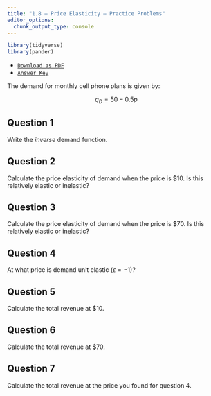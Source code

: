 ```yaml
---
title: "1.8 — Price Elasticity — Practice Problems"
editor_options: 
  chunk_output_type: console
---
```


```r
library(tidyverse)
library(pander)
```

- [<i class="fas fa-file-pdf"></i> `Download as PDF`](/practice/1.8-practice.pdf)
- [<i class="fas fa-file-pdf"></i> `Answer Key`](https://www.youtube.com/watch/dQw4w9WgXcQ)

The demand for monthly cell phone plans is given by:

$$q_D =  50-0.5p$$

## Question 1 
Write the *inverse* demand function.

## Question 2 
Calculate the price elasticity of demand when the price is $10. Is this relatively elastic or inelastic?

## Question 3
Calculate the price elasticity of demand when the price is $70. Is this relatively elastic or inelastic?

## Question 4
At what price is demand unit elastic $(\epsilon=-1)$?

## Question 5
Calculate the total revenue at $10.

## Question 6
Calculate the total revenue at $70.

## Question 7
Calculate the total revenue at the price you found for question 4.